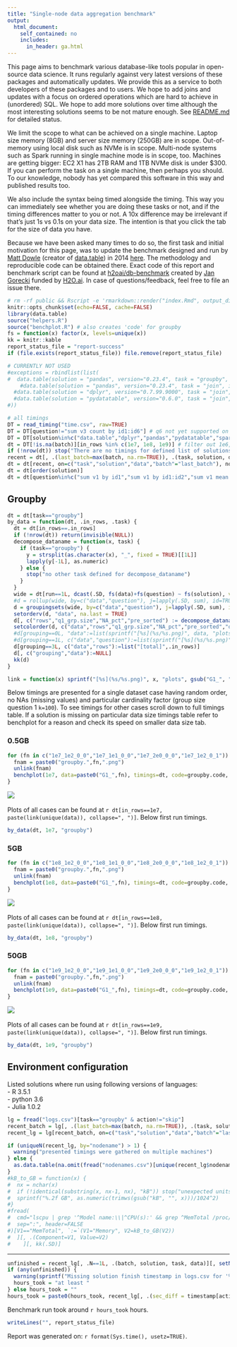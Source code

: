 ```yaml
---
title: "Single-node data aggregation benchmark"
output:
  html_document:
    self_contained: no
    includes:
      in_header: ga.html
---
```


This page aims to benchmark various database-like tools popular in open-source data science. It runs regularly against very latest versions of these packages and automatically updates. We provide this as a service to both developers of these packages and to users. We hope to add joins and updates with a focus on ordered operations which are hard to achieve in (unordered) SQL. We hope to add more solutions over time although the most interesting solutions seems to be not mature enough. See [README.md](https://github.com/h2oai/db-benchmark/blob/master/README.md) for detailed status.

We limit the scope to what can be achieved on a single machine. Laptop size memory (8GB) and server size memory (250GB) are in scope. Out-of-memory using local disk such as NVMe is in scope. Multi-node systems such as Spark running in single machine mode is in scope, too. Machines are getting bigger: EC2 X1 has 2TB RAM and 1TB NVMe disk is under $300. If you can perform the task on a single machine, then perhaps you should. To our knowledge, nobody has yet compared this software in this way and published results too.

We also include the syntax being timed alongside the timing. This way you can immediately see whether you are doing these tasks or not, and if the timing differences matter to you or not. A 10x difference may be irrelevant if that's just 1s vs 0.1s on your data size. The intention is that you click the tab for the size of data you have.

Because we have been asked many times to do so, the first task and initial motivation for this page, was to update the benchmark designed and run by [Matt Dowle](https://twitter.com/MattDowle) (creator of [data.table](https://github.com/Rdatatable/data.table)) in 2014 [here](https://github.com/Rdatatable/data.table/wiki/Benchmarks-%3A-Grouping). The methodology and reproducible code can be obtained there. Exact code of this report and benchmark script can be found at [h2oai/db-benchmark](https://github.com/h2oai/db-benchmark) created by [Jan Gorecki](https://github.com/jangorecki) funded by [H2O.ai](https://www.h2o.ai). In case of questions/feedback, feel free to file an issue there.  

```r
# rm -rf public && Rscript -e 'rmarkdown::render("index.Rmd", output_dir="public")' # has to be output_dir='public' as there is hardcode in benchplot for that path
knitr::opts_chunk$set(echo=FALSE, cache=FALSE)
library(data.table)
source("helpers.R")
source("benchplot.R") # also creates 'code' for groupby
fs = function(x) factor(x, levels=unique(x))
kk = knitr::kable
report_status_file = "report-success"
if (file.exists(report_status_file)) file.remove(report_status_file)
```

```r
# CURRENTLY NOT USED
#exceptions = rbindlist(list(
#  data.table(solution = "pandas", version="0.23.4", task = "groupby", in_rows = 1e9, data=c("G1_1e9_1e2_0_0"), comment = "lack of memory to read csv")#,
    #data.table(solution = "pandas", version="0.23.4", task = "join", in_rows = 1e9, data=c("X1e9_2c-Y1e9_2c"), comment = "lack of memory"),
  #data.table(solution = "dplyr", version="0.7.99.9000", task = "join", in_rows = 1e9, data=c("X1e9_2c-Y1e9_2c"), comment = "Cannot allocate memory"),
  #data.table(solution = "pydatatable", version="0.6.0", task = "join", in_rows = c(1e7,1e8,1e9), data=c("X1e7_2c-Y1e7_2c","X1e8_2c-Y1e8_2c","X1e9_2c-Y1e9_2c"), comment = "not yet implemented")
#))
```

```r
# all timings
DT = read_timing("time.csv", raw=TRUE)
DT = DT[question!="sum v3 count by id1:id6"] # q6 not yet supported on plots
DT = DT[solution%in%c("data.table","dplyr","pandas","pydatatable","spark","dask","juliadf")] # modin not yet support grouping
dt = DT[!is.na(batch)][in_rows %in% c(1e7, 1e8, 1e9)] # filter out 1e6, and eventually others
if (!nrow(dt)) stop("There are no timings for defined list of solutions and data sizes")
recent = dt[, .(last_batch=max(batch, na.rm=TRUE)), .(task, solution, data)]
dt = dt[recent, on=c("task","solution","data","batch"="last_batch"), nomatch=NULL]
dt = dt[order(solution)]
dt = dt[question%in%c("sum v1 by id1","sum v1 by id1:id2","sum v1 mean v3 by id3","mean v1:v3 by id4","sum v1:v3 by id6")] # report not ready for new questions, see #60
```

## Groupby {.tabset .tabset-fade .tabset-pills}

```r
dt = dt[task=="groupby"]
by_data = function(dt, .in_rows, .task) {
  dt = dt[in_rows==.in_rows]
  if (!nrow(dt)) return(invisible(NULL))
  decompose_dataname = function(x, task) {
    if (task=="groupby") {
      y = strsplit(as.character(x), "_", fixed = TRUE)[[1L]]
      lapply(y[-1L], as.numeric)
    } else {
      stop("no other task defined for decompose_dataname")
    }
  }
  wide = dt[run==1L, dcast(.SD, fs(data)+fs(question) ~ fs(solution), value.var="time_sec")]
  #d = rollup(wide, by=c("data","question"), j=lapply(.SD, sum), id=TRUE) # including sub totals
  d = groupingsets(wide, by=c("data","question"), j=lapply(.SD, sum), id=TRUE, sets=list(c("data","question"), character(0)))
  setorderv(d, "data", na.last = TRUE)
  d[, c("rows","q1_grp.size","NA_pct","pre_sorted") := decompose_dataname(data, .task), by=1:length(data)]
  setcolorder(d, c("data","rows","q1_grp.size","NA_pct","pre_sorted","question"))
  #d[grouping==0L, "data":=list(sprintf("[%s](%s/%s.png)", data, "plots", gsub("G1_", "groupby.", data, fixed=TRUE)))]
  #d[grouping==1L, c("data","question"):=list(sprintf("[%s](%s/%s.png)", data, "plots", gsub("G1_", "groupby.", data, fixed=TRUE)), "[total]")]
  d[grouping==3L, c("data","rows"):=list("[total]",.in_rows)]
  d[, c("grouping","data"):=NULL]
  kk(d)
}
```

```r
link = function(x) sprintf("[%s](%s/%s.png)", x, "plots", gsub("G1_", "groupby.", x, fixed=TRUE))
```

Below timings are presented for a single dataset case having random order, no NAs (missing values) and particular cardinality factor (group size question 1 `k=100`). To see timings for other cases scroll down to full timings table. If a solution is missing on particular data size timings table refer to benchplot for a reason and check its speed on smaller data size tab.

### 0.5GB

```r
for (fn in c("1e7_1e2_0_0","1e7_1e1_0_0","1e7_2e0_0_0","1e7_1e2_0_1")) {
  fnam = paste0("groupby.",fn,".png")
  unlink(fnam)
  benchplot(1e7, data=paste0("G1_",fn), timings=dt, code=groupby.code, colors=solution.colors, fnam=fnam, cutoff="spark")
}
```
![](public/plots/groupby.1e7_1e2_0_0.png)  
&nbsp;  
Plots of all cases can be found at `r dt[in_rows==1e7, paste(link(unique(data)), collapse=", ")]`. Below first run timings.

```r
by_data(dt, 1e7, "groupby")
```

### 5GB

```r
for (fn in c("1e8_1e2_0_0","1e8_1e1_0_0","1e8_2e0_0_0","1e8_1e2_0_1")) {
  fnam = paste0("groupby.",fn,".png")
  unlink(fnam)
  benchplot(1e8, data=paste0("G1_",fn), timings=dt, code=groupby.code, colors=solution.colors, fnam=fnam, cutoff="spark")
}
```
![](public/plots/groupby.1e8_1e2_0_0.png)  
&nbsp;  
Plots of all cases can be found at `r dt[in_rows==1e8, paste(link(unique(data)), collapse=", ")]`. Below first run timings.

```r
by_data(dt, 1e8, "groupby")
```

### 50GB {.active}

```r
for (fn in c("1e9_1e2_0_0","1e9_1e1_0_0","1e9_2e0_0_0","1e9_1e2_0_1")) {
  fnam = paste0("groupby.",fn,".png")
  unlink(fnam)
  benchplot(1e9, data=paste0("G1_",fn), timings=dt, code=groupby.code, colors=solution.colors, fnam=fnam, cutoff="spark")
}
```
![](public/plots/groupby.1e9_1e2_0_0.png)  
&nbsp;  
Plots of all cases can be found at `r dt[in_rows==1e9, paste(link(unique(data)), collapse=", ")]`. Below first run timings.

```r
by_data(dt, 1e9, "groupby")
```

## Environment configuration

Listed solutions where run using following versions of languages:  
- R 3.5.1  
- python 3.6  
- Julia 1.0.2  

```r
lg = fread("logs.csv")[task=="groupby" & action!="skip"]
recent_batch = lg[, .(last_batch=max(batch, na.rm=TRUE)), .(task, solution, data)]
recent_lg = lg[recent_batch, on=c("task","solution","data","batch"="last_batch"), nomatch=NULL]
```

```r
if (uniqueN(recent_lg, by="nodename") > 1) {
  warning("presented timings were gathered on multiple machines")
} else {
  as.data.table(na.omit(fread("nodenames.csv")[unique(recent_lg$nodename), on="nodename", t(.SD)]), keep.rownames=TRUE)[rn!="nodename", .(Component=rn, Value=V1)][, kk(.SD)]
}
#kB_to_GB = function(x) {
#  nx = nchar(x)
#  if (!identical(substring(x, nx-1, nx), "kB")) stop("unexpected units of memory returned from 'grep ^MemTotal /proc/meminfo', expects 'kB'")
#  sprintf("%.2f GB", as.numeric(trimws(gsub("kB", "", x)))/1024^2)
#}
#fread(
#  cmd="lscpu | grep '^Model name:\\|^CPU(s):' && grep ^MemTotal /proc/meminfo",
#  sep=":", header=FALSE
#)[V1=="MemTotal", `:=`(V1="Memory", V2=kB_to_GB(V2))
#  ][, .(Component=V1, Value=V2)
#    ][, kk(.SD)]
```

------

```r
unfinished = recent_lg[, .N==1L, .(batch, solution, task, data)][, setNames(V1, solution)]
if (any(unfinished)) {
  warning(sprintf("Missing solution finish timestamp in logs.csv for '%s' (still running or killed): %s", "groupby", paste(names(unfinished)[unfinished], collapse=", ")))
  hours_took = "at least "
} else hours_took = ""
hours_took = paste0(hours_took, recent_lg[, .(sec_diff = timestamp[action=="finish"] - timestamp[action=="start"]), .(solution, task, data)][, round(sum(sec_diff)/60/60, 1)])
```

Benchmark run took around `r hours_took` hours.  

```r
writeLines("", report_status_file)
```

Report was generated on: `r format(Sys.time(), usetz=TRUE)`.
